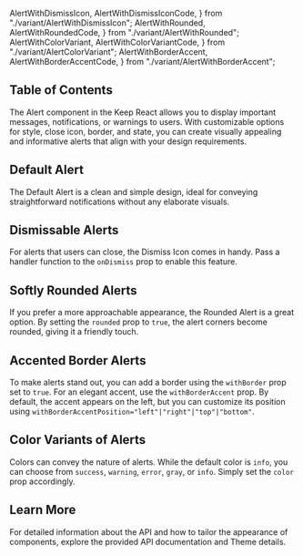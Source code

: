   AlertWithDismissIcon,
  AlertWithDismissIconCode,
} from "./variant/AlertWithDismissIcon";
  AlertWithRounded,
  AlertWithRoundedCode,
} from "./variant/AlertWithRounded";
  AlertWithColorVariant,
  AlertWithColorVariantCode,
} from "./variant/AlertColorVariant";
  AlertWithBorderAccent,
  AlertWithBorderAccentCode,
} from "./variant/AlertWithBorderAccent";


## Table of Contents

The Alert component in the Keep React allows you to display important messages, notifications, or warnings to users. With customizable options for style, close icon, border, and state, you can create visually appealing and informative alerts that align with your design requirements.

## Default Alert

The Default Alert is a clean and simple design, ideal for conveying straightforward notifications without any elaborate visuals.

<CodePreview github="Alert" code={DefaultAlertCode}>
  <DefaultAlert />
</CodePreview>

## Dismissable Alerts

For alerts that users can close, the Dismiss Icon comes in handy. Pass a handler function to the `onDismiss` prop to enable this feature.

<CodePreview github="Alert" code={AlertWithDismissIconCode}>
  <AlertWithDismissIcon />
</CodePreview>

## Softly Rounded Alerts

If you prefer a more approachable appearance, the Rounded Alert is a great option. By setting the `rounded` prop to `true`, the alert corners become rounded, giving it a friendly touch.

<CodePreview github="Alert" code={AlertWithRoundedCode}>
  <AlertWithRounded />
</CodePreview>

## Accented Border Alerts

To make alerts stand out, you can add a border using the `withBorder` prop set to `true`. For an elegant accent, use the `withBorderAccent` prop. By default, the accent appears on the left, but you can customize its position using `withBorderAccentPosition="left"|"right"|"top"|"bottom"`.

<CodePreview github="Alert" code={AlertWithBorderAccentCode}>
  <AlertWithBorderAccent />
</CodePreview>

## Color Variants of Alerts

Colors can convey the nature of alerts. While the default color is `info`, you can choose from `success`, `warning`, `error`, `gray`, or `info`. Simply set the `color` prop accordingly.

<CodePreview github="Alert" code={AlertWithColorVariantCode}>
  <AlertWithColorVariant />
</CodePreview>

## Learn More

For detailed information about the API and how to tailor the appearance of components, explore the provided API documentation and Theme details.

<ComponentApi data={alertApiData} />
<CssThemePreview code={useTheme().theme.alert} />
